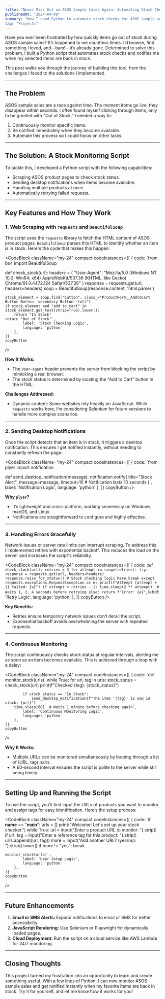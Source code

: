 ```yaml
---
title: "Never Miss Out on ASOS Sample Sales Again: Automating Stock Checks"
publishedAt: "2024-04-08"
summary: "How I used Python to automate stock checks for ASOS sample sales, ensuring I never miss out on my favorite deals again."
tag: "Projects"
---
```


Have you ever been frustrated by how quickly items go out of stock during ASOS sample sales? It’s happened to me countless times. I’d browse, find something I loved, and—bam!—it’s already gone. Determined to solve this problem, I built a Python script that automates stock checks and notifies me when my selected items are back in stock.

This post walks you through the journey of building this tool, from the challenges I faced to the solutions I implemented.

---

## The Problem

ASOS sample sales are a race against time. The moment items go live, they disappear within seconds. I often found myself clicking through items, only to be greeted with "Out of Stock." I needed a way to:
1. Continuously monitor specific items.
2. Be notified immediately when they became available.
3. Automate this process so I could focus on other tasks.

---

## The Solution: A Stock Monitoring Script

To tackle this, I developed a Python script with the following capabilities:
- Scraping ASOS product pages to check stock status.
- Sending desktop notifications when items become available.
- Handling multiple products at once.
- Automatically retrying failed requests.

---

## Key Features and How They Work

### **1. Web Scraping with `requests` and `BeautifulSoup`**

The script uses the `requests` library to fetch the HTML content of ASOS product pages. `BeautifulSoup` parses this HTML to identify whether an item is in stock. Here's the code that makes this happen:

<CodeBlock className="my-24"
    compact
    codeInstances={[
        {
            code: `from bs4 import BeautifulSoup

def check_stock(url):
    headers = {
        "User-Agent": "Mozilla/5.0 (Windows NT 10.0; Win64; x64) AppleWebKit/537.36 (KHTML, like Gecko) Chrome/91.0.4472.124 Safari/537.36"
    }
    response = requests.get(url, headers=headers)
    soup = BeautifulSoup(response.content, 'html.parser')

    stock_element = soup.find("button", class_="ProductForm__AddToCart Button Button--secondary Button--full")
    if stock_element and "add to cart" in stock_element.get_text(strip=True).lower():
        return "In Stock"
    return "Out of Stock"`,
            label: 'Stock Checking Logic',
            language: 'python'
        },
    ]}
    copyButton
/>

**How It Works:**
- The `User-Agent` header prevents the server from blocking the script by mimicking a real browser.
- The stock status is determined by locating the "Add to Cart" button in the HTML.

**Challenges Addressed:**
- Dynamic content: Some websites rely heavily on JavaScript. While `requests` works here, I’m considering Selenium for future versions to handle more complex scenarios.

---

### **2. Sending Desktop Notifications**

Once the script detects that an item is in stock, it triggers a desktop notification. This ensures I get notified instantly, without needing to constantly refresh the page.

<CodeBlock className="my-24"
    compact
    codeInstances={[
        {
            code: `from plyer import notification

def send_desktop_notification(message):
    notification.notify(
        title="Stock Alert",
        message=message,
        timeout=10  # Notification lasts 10 seconds
    )`,
            label: 'Notification Logic',
            language: 'python'
        },
    ]}
    copyButton
/>

**Why `plyer`?**
- It’s lightweight and cross-platform, working seamlessly on Windows, macOS, and Linux.
- Notifications are straightforward to configure and highly effective.

---

### **3. Handling Errors Gracefully**

Network issues or server rate limits can interrupt scraping. To address this, I implemented retries with exponential backoff. This reduces the load on the server and increases the script's reliability.

<CodeBlock className="my-24"
    compact
    codeInstances={[
        {
            code: `def check_stock(url):
    retries = 3
    for attempt in range(retries):
        try:
            response = requests.get(url, headers=headers)
            response.raise_for_status()
            # Stock checking logic here
            break
        except requests.exceptions.RequestException as e:
            print(f"Attempt {attempt + 1} failed: {e}")
            if attempt < retries - 1:
                time.sleep(2 ** attempt)  # Waits 1, 2, 4 seconds before retrying
            else:
                return f"Error: {e}"`,
            label: 'Retry Logic',
            language: 'python'
        },
    ]}
    copyButton
/>

**Key Benefits:**
- Retries ensure temporary network issues don’t derail the script.
- Exponential backoff avoids overwhelming the server with repeated requests.

---

### **4. Continuous Monitoring**

The script continuously checks stock status at regular intervals, alerting me as soon as an item becomes available. This is achieved through a loop with a delay:

<CodeBlock className="my-24"
    compact
    codeInstances={[
        {
            code: `def monitor_stock(urls):
    while True:
        for url, tag in urls:
            stock_status = check_stock(url)
            print(f"Checked {tag}: {stock_status}")

            if stock_status == "In Stock":
                send_desktop_notification(f"The item '{tag}' is now in stock: {url}")
        time.sleep(60)  # Waits 1 minute before checking again`,
            label: 'Continuous Monitoring Logic',
            language: 'python'
        },
    ]}
    copyButton
/>

**Why It Works:**
- Multiple URLs can be monitored simultaneously by looping through a list of (URL, tag) pairs.
- A 60-second interval ensures the script is polite to the server while still being timely.

---

## Setting Up and Running the Script

To use the script, you’ll first input the URLs of products you want to monitor and assign tags for easy identification. Here’s the setup process:

<CodeBlock className="my-24"
    compact
    codeInstances={[
        {
            code: `if __name__ == "__main__":
    urls = []
    print("Welcome! Let's set up your stock checker.")
    while True:
        url = input("Enter a product URL to monitor: ").strip()
        if url:
            tag = input("Enter a reference tag for this product: ").strip()
            urls.append((url, tag))
        more = input("Add another URL? (yes/no): ").strip().lower()
        if more != "yes":
            break

    monitor_stock(urls)`,
            label: 'User Setup Logic',
            language: 'python'
        },
    ]}
    copyButton
/>

---

## Future Enhancements

1. **Email or SMS Alerts:** Expand notifications to email or SMS for better accessibility.
2. **JavaScript Rendering:** Use Selenium or Playwright for dynamically loaded pages.
3. **Cloud Deployment:** Run the script on a cloud service like AWS Lambda for 24/7 monitoring.

---

## Closing Thoughts

This project turned my frustration into an opportunity to learn and create something useful. With a few lines of Python, I can now monitor ASOS sample sales and get notified instantly when my favorite items are back in stock. Try it for yourself, and let me know how it works for you!

